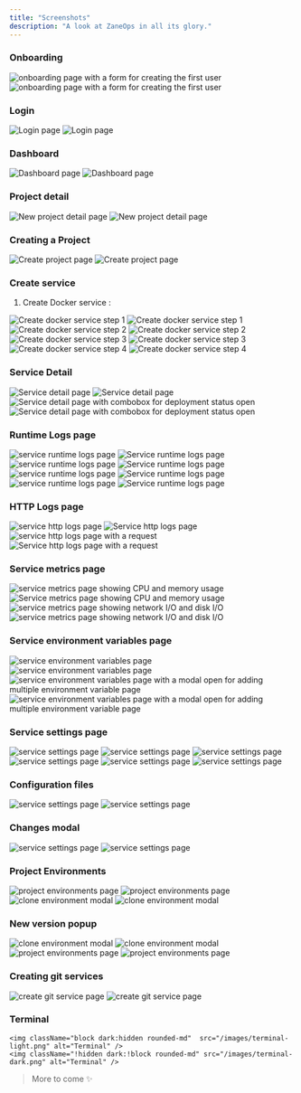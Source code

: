 ```yaml
---
title: "Screenshots"
description: "A look at ZaneOps in all its glory."
---
```


### Onboarding

<img className="block dark:hidden" src="https://assets.zaneops.dev/images/create-user-light.png" alt="onboarding page with a form for creating the first user" />
<img className="!hidden dark:!block" src="https://assets.zaneops.dev/images/create-user-dark.png" alt="onboarding page with a form for creating the first user" />


### Login

<img className="block dark:hidden" src="https://assets.zaneops.dev/images/login-light.png" alt="Login page" />
<img className="!hidden dark:!block" src="https://assets.zaneops.dev/images/login-dark.png" alt="Login page" />

### Dashboard


<img className="block dark:hidden" src="/images/new-dashboard-light.png" alt="Dashboard page" />
<img className="!hidden dark:!block" src="/images/new-dashboard-dark.png" alt="Dashboard page" />

### Project detail

<img className="block dark:hidden" src="/images/new-project-detail-light.png" alt="New project detail page" />
<img className="!hidden dark:!block" src="/images/new-project-detail-dark.png" alt="New project detail page" />


### Creating a Project


<img className="block dark:hidden" src="https://assets.zaneops.dev/images/create-project-light.png" alt="Create project page" />
<img className="!hidden dark:!block" src="https://assets.zaneops.dev/images/create-project-dark.png" alt="Create project page" />


### Create service

1. Create Docker service :

<img className="block dark:hidden" src="https://assets.zaneops.dev/images/create-service-step1-light.png" alt="Create docker service step 1" />
<img className="!hidden dark:!block" src="https://assets.zaneops.dev/images/create-service-step1-dark.png" alt="Create docker service step 1" />

<img className="block dark:hidden" src="https://assets.zaneops.dev/images/create-service-step2-light.png" alt="Create docker service step 2" />
<img className="!hidden dark:!block" src="https://assets.zaneops.dev/images/create-service-step2-dark.png" alt="Create docker service step 2" />

<img className="block dark:hidden" src="https://assets.zaneops.dev/images/create-service-step3-light.png" alt="Create docker service step 3" />
<img className="!hidden dark:!block" src="https://assets.zaneops.dev/images/create-service-step3-dark.png" alt="Create docker service step 3" />

<img className="block dark:hidden" src="https://assets.zaneops.dev/images/create-service-step4-light.png" alt="Create docker service step 4" />
<img className="!hidden dark:!block" src="https://assets.zaneops.dev/images/create-service-step4-dark.png" alt="Create docker service step 4" />

### Service Detail

<img className="block dark:hidden" src="https://assets.zaneops.dev/images/service-detail-light.png" alt="Service detail page" />
<img className="!hidden dark:!block" src="https://assets.zaneops.dev/images/service-detail-dark.png" alt="Service detail page" />

<img className="block dark:hidden" src="https://assets.zaneops.dev/images/service-detail-combobox-light.png" alt="Service detail page with combobox for deployment status open" />
<img className="!hidden dark:!block" src="https://assets.zaneops.dev/images/service-detail-combobox-dark.png" alt="Service detail page with combobox for deployment status  open" />


### Runtime Logs page

<img className="block dark:hidden" src="https://assets.zaneops.dev/images/deployment-detail-light.png" alt="service runtime logs page" />
<img className="!hidden dark:!block" src="https://assets.zaneops.dev/images/deployment-detail-dark.png" alt="Service runtime logs page" />

<img className="block dark:hidden" src="https://assets.zaneops.dev/images/logs-filter-light.png" alt="service runtime logs page" />
<img className="!hidden dark:!block" src="https://assets.zaneops.dev/images/logs-filter-dark.png" alt="Service runtime logs page" />


<img className="block dark:hidden" src="https://assets.zaneops.dev/images/logs-max-light.png" alt="service runtime logs page" />
<img className="!hidden dark:!block" src="https://assets.zaneops.dev/images/logs-max-dark.png" alt="Service runtime logs page" />


<img className="block dark:hidden" src="https://assets.zaneops.dev/images/logs-octane-light.png" alt="service runtime logs page" />
<img className="!hidden dark:!block" src="https://assets.zaneops.dev/images/logs-octane-dark.png" alt="Service runtime logs page" />


### HTTP Logs page

<img className="block dark:hidden" src="https://assets.zaneops.dev/images/http-logs-light.png" alt="service http logs page" />
<img className="!hidden dark:!block" src="https://assets.zaneops.dev/images/http-logs-dark.png" alt="Service http logs page" />

<img className="block dark:hidden" src="https://assets.zaneops.dev/images/http-logs-with-details-open-light.png" alt="service http logs page with a request" />
<img className="!hidden dark:!block" src="https://assets.zaneops.dev/images/http-logs-with-details-open-dark.png" alt="Service http logs page with a request" />


### Service metrics page

<img className="block dark:hidden" src="https://assets.zaneops.dev/images/service-metrics-light.png" alt="service metrics page showing CPU and memory usage" />
<img className="!hidden dark:!block" src="https://assets.zaneops.dev/images/service-metrics-dark.png" alt="Service metrics page showing CPU and memory usage" />

<img className="block dark:hidden" src="https://assets.zaneops.dev/images/service-metrics-net-light.png" alt="service metrics page showing network I/O and disk I/O" />
<img className="!hidden dark:!block" src="https://assets.zaneops.dev/images/service-metrics-net-dark.png" alt="service metrics page showing network I/O and disk I/O" />


### Service environment variables page

<img className="block dark:hidden" src="https://assets.zaneops.dev/images/service-envs-light.png" alt="service environment variables page" />
<img className="!hidden dark:!block" src="https://assets.zaneops.dev/images/service-envs-dark.png" alt="service environment variables page" />

<img className="block dark:hidden" src="https://assets.zaneops.dev/images/service-envs-modal-light.png" alt="service environment variables page with a modal open for adding multiple environment variable page" />
<img className="!hidden dark:!block" src="https://assets.zaneops.dev/images/service-envs-modal-dark.png" alt="service environment variables page with a modal open for adding multiple environment variable page" />


### Service settings page

<img className="block dark:hidden" src="https://assets.zaneops.dev/images/service-settings-1-light.png" alt="service settings page" />
<img className="!hidden dark:!block" src="https://assets.zaneops.dev/images/service-settings-1-dark.png" alt="service settings page" />

<img className="block dark:hidden" src="https://assets.zaneops.dev/images/service-settings-2-light.png" alt="service settings page" />
<img className="!hidden dark:!block" src="https://assets.zaneops.dev/images/service-settings-2-dark.png" alt="service settings page" />

<img className="block dark:hidden" src="https://assets.zaneops.dev/images/service-settings-3-light.png" alt="service settings page" />
<img className="!hidden dark:!block" src="https://assets.zaneops.dev/images/service-settings-3-dark.png" alt="service settings page" />

### Configuration files

<img className="block dark:hidden" src="https://assets.zaneops.dev/images/service-settings-4-light.png" alt="service settings page" />
<img className="!hidden dark:!block" src="https://assets.zaneops.dev/images/service-settings-4-dark.png" alt="service settings page" />


### Changes modal

<img className="block dark:hidden" src="https://assets.zaneops.dev/images/changes-modal-light.png" alt="service settings page" />
<img className="!hidden dark:!block" src="https://assets.zaneops.dev/images/changes-modal-dark.png" alt="service settings page" />

### Project Environments

<img className="block dark:hidden" src="https://assets.zaneops.dev/images/project-environments-light.png" alt="project environments page" />
<img className="!hidden dark:!block" src="https://assets.zaneops.dev/images/project-environments-dark.png" alt="project environments page" />

<img className="block dark:hidden" src="https://assets.zaneops.dev/images/project-clone-environment-light.png" alt="clone environment modal" />
<img className="!hidden dark:!block" src="https://assets.zaneops.dev/images/project-clone-environment-dark.png" alt="clone environment modal" />


### New version popup

<img className="block dark:hidden" src="https://assets.zaneops.dev/images/new-version-toast-light.png" alt="clone environment modal" />
<img className="!hidden dark:!block" src="https://assets.zaneops.dev/images/new-version-toast-dark.png" alt="clone environment modal" />

<img className="block dark:hidden" src="https://assets.zaneops.dev/images/new-version-modal-light.png" alt="project environments page" />
<img className="!hidden dark:!block" src="https://assets.zaneops.dev/images/new-version-modal-dark.png" alt="project environments page" />

### Creating git services 

<img className="block dark:hidden" src="https://assets.zaneops.dev/images/create-git-service-light.png" alt="create git service page" />
<img className="!hidden dark:!block" src="https://assets.zaneops.dev/images/create-git-service-dark.png" alt="create git service page" />


### Terminal

    <img className="block dark:hidden rounded-md"  src="/images/terminal-light.png" alt="Terminal" />
    <img className="!hidden dark:!block rounded-md" src="/images/terminal-dark.png" alt="Terminal" />



> More to come ✨ 